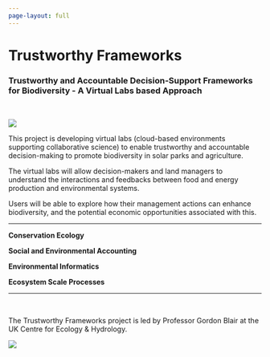 ```yaml
---
page-layout: full
---
```


# Trustworthy Frameworks
### Trustworthy and Accountable Decision-Support Frameworks for Biodiversity - A Virtual Labs based Approach

</br>

::: {.grid}

::: {.g-col-12 .g-col-md-5}

![](images/frameworks_Hollie_Blaydes_crop.png)

:::

::: {.g-col-12 .g-col-md-7}


This project is developing virtual labs (cloud-based environments supporting collaborative science) to enable trustworthy and accountable decision-making to promote biodiversity in solar parks and agriculture. 

The virtual labs will allow decision-makers and land managers to understand the interactions and feedbacks between food and energy production and environmental systems. 

Users will be able to explore how their management actions can enhance biodiversity, and the potential economic opportunities associated with this. 

:::

:::

<hr />

::: {.grid}

::: {.g-col-6 .g-col-md-3 .text-center}

**Conservation Ecology**

:::

::: {.g-col-6 .g-col-md-3 .text-center}

**Social and Environmental Accounting**

:::

::: {.g-col-6 .g-col-md-3 .text-center}

**Environmental Informatics**

:::

::: {.g-col-6 .g-col-md-3 .text-center}

**Ecosystem Scale Processes**

:::

:::

<hr />

::: {.grid}

::: {.g-col-12 .g-col-md-9}

<br />

The Trustworthy Frameworks project is led by Professor Gordon Blair at the UK Centre for Ecology & Hydrology.

:::

::: {.g-col-12 .g-col-md-3}

```{=html}
<img src="https://www.ceh.ac.uk/sites/default/files/styles/medium/public/pictures/2022-03/3610.jpg?itok=facq6o6v" class="profile-shape-circle profile-image" >
```

:::

:::
